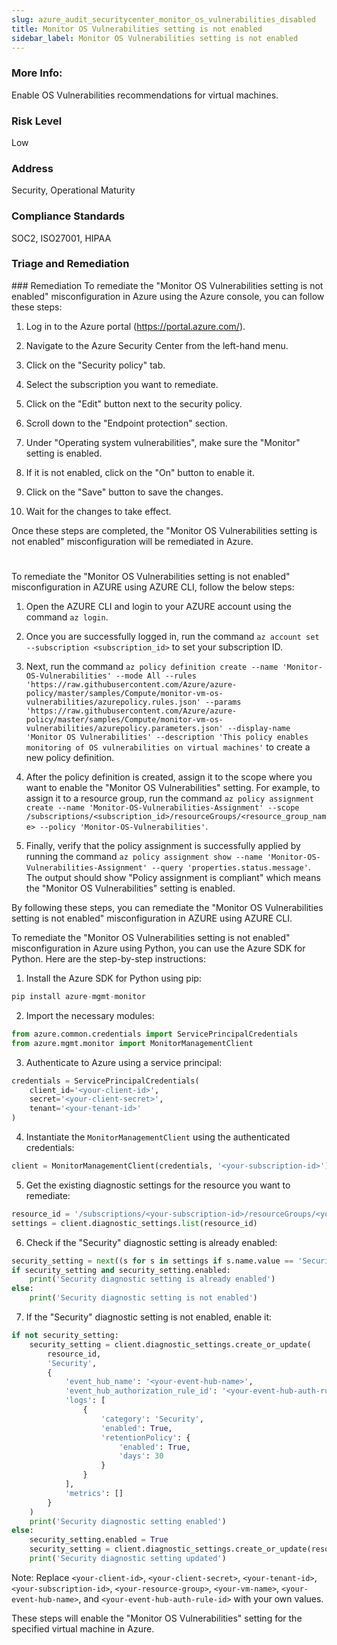 ```yaml
---
slug: azure_audit_securitycenter_monitor_os_vulnerabilities_disabled
title: Monitor OS Vulnerabilities setting is not enabled
sidebar_label: Monitor OS Vulnerabilities setting is not enabled
---
```


### More Info:

Enable OS Vulnerabilities recommendations for virtual machines.

### Risk Level

Low

### Address

Security, Operational Maturity

### Compliance Standards

SOC2, ISO27001, HIPAA

### Triage and Remediation
<Tabs>
<Tab title='Remediation'>
### Remediation

<AccordionGroup>
<Accordion title='Using Console' defaultOpen='true'>
To remediate the "Monitor OS Vulnerabilities setting is not enabled" misconfiguration in Azure using the Azure console, you can follow these steps:

1. Log in to the Azure portal (https://portal.azure.com/).

2. Navigate to the Azure Security Center from the left-hand menu.

3. Click on the "Security policy" tab.

4. Select the subscription you want to remediate.

5. Click on the "Edit" button next to the security policy.

6. Scroll down to the "Endpoint protection" section.

7. Under "Operating system vulnerabilities", make sure the "Monitor" setting is enabled.

8. If it is not enabled, click on the "On" button to enable it.

9. Click on the "Save" button to save the changes.

10. Wait for the changes to take effect.

Once these steps are completed, the "Monitor OS Vulnerabilities setting is not enabled" misconfiguration will be remediated in Azure.

#
</Accordion>

<Accordion title='Using CLI'>
To remediate the "Monitor OS Vulnerabilities setting is not enabled" misconfiguration in AZURE using AZURE CLI, follow the below steps:

1. Open the AZURE CLI and login to your AZURE account using the command `az login`.

2. Once you are successfully logged in, run the command `az account set --subscription <subscription_id>` to set your subscription ID.

3. Next, run the command `az policy definition create --name 'Monitor-OS-Vulnerabilities' --mode All --rules 'https://raw.githubusercontent.com/Azure/azure-policy/master/samples/Compute/monitor-vm-os-vulnerabilities/azurepolicy.rules.json' --params 'https://raw.githubusercontent.com/Azure/azure-policy/master/samples/Compute/monitor-vm-os-vulnerabilities/azurepolicy.parameters.json' --display-name 'Monitor OS Vulnerabilities' --description 'This policy enables monitoring of OS vulnerabilities on virtual machines'` to create a new policy definition.

4. After the policy definition is created, assign it to the scope where you want to enable the "Monitor OS Vulnerabilities" setting. For example, to assign it to a resource group, run the command `az policy assignment create --name 'Monitor-OS-Vulnerabilities-Assignment' --scope /subscriptions/<subscription_id>/resourceGroups/<resource_group_name> --policy 'Monitor-OS-Vulnerabilities'`.

5. Finally, verify that the policy assignment is successfully applied by running the command `az policy assignment show --name 'Monitor-OS-Vulnerabilities-Assignment' --query 'properties.status.message'`. The output should show "Policy assignment is compliant" which means the "Monitor OS Vulnerabilities" setting is enabled.

By following these steps, you can remediate the "Monitor OS Vulnerabilities setting is not enabled" misconfiguration in AZURE using AZURE CLI.
</Accordion>

<Accordion title='Using Python'>
To remediate the "Monitor OS Vulnerabilities setting is not enabled" misconfiguration in Azure using Python, you can use the Azure SDK for Python. Here are the step-by-step instructions:

1. Install the Azure SDK for Python using pip:

```python
pip install azure-mgmt-monitor
```

2. Import the necessary modules:

```python
from azure.common.credentials import ServicePrincipalCredentials
from azure.mgmt.monitor import MonitorManagementClient
```

3. Authenticate to Azure using a service principal:

```python
credentials = ServicePrincipalCredentials(
    client_id='<your-client-id>',
    secret='<your-client-secret>',
    tenant='<your-tenant-id>'
)
```

4. Instantiate the `MonitorManagementClient` using the authenticated credentials:

```python
client = MonitorManagementClient(credentials, '<your-subscription-id>')
```

5. Get the existing diagnostic settings for the resource you want to remediate:

```python
resource_id = '/subscriptions/<your-subscription-id>/resourceGroups/<your-resource-group>/providers/Microsoft.Compute/virtualMachines/<your-vm-name>'
settings = client.diagnostic_settings.list(resource_id)
```

6. Check if the "Security" diagnostic setting is already enabled:

```python
security_setting = next((s for s in settings if s.name.value == 'Security'), None)
if security_setting and security_setting.enabled:
    print('Security diagnostic setting is already enabled')
else:
    print('Security diagnostic setting is not enabled')
```

7. If the "Security" diagnostic setting is not enabled, enable it:

```python
if not security_setting:
    security_setting = client.diagnostic_settings.create_or_update(
        resource_id,
        'Security',
        {
            'event_hub_name': '<your-event-hub-name>',
            'event_hub_authorization_rule_id': '<your-event-hub-auth-rule-id>',
            'logs': [
                {
                    'category': 'Security',
                    'enabled': True,
                    'retentionPolicy': {
                        'enabled': True,
                        'days': 30
                    }
                }
            ],
            'metrics': []
        }
    )
    print('Security diagnostic setting enabled')
else:
    security_setting.enabled = True
    security_setting = client.diagnostic_settings.create_or_update(resource_id, 'Security', security_setting)
    print('Security diagnostic setting updated')
```

Note: Replace `<your-client-id>`, `<your-client-secret>`, `<your-tenant-id>`, `<your-subscription-id>`, `<your-resource-group>`, `<your-vm-name>`, `<your-event-hub-name>`, and `<your-event-hub-auth-rule-id>` with your own values.

These steps will enable the "Monitor OS Vulnerabilities" setting for the specified virtual machine in Azure.
</Accordion>

</AccordionGroup>
</Tab>
</Tabs>

